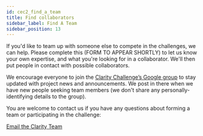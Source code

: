 ```yaml
---
id: cec2_find_a_team
title: Find collaborators
sidebar_label: Find A Team
sidebar_position: 13
---
```


If you'd like to team up with someone else to compete in the challenges, we can help. Please complete this <!--[Google form](ADD_NEW_FORM)--> (FORM TO APPEAR SHORTLY) to let us know your own expertise, and what you're looking for in a collaborator. We'll then put people in contact with possible collaborators.

We encourage everyone to join the [Clarity Challenge’s Google group](https://groups.google.com/g/clarity-challenge) to stay updated with project news and announcements. We post in there when we have new people seeking team members (we don't share any personally-identifying details to the group).

You are welcome to contact us if you have any questions about forming a team or participating in the challenge:

[Email the Clarity Team](mailto:claritychallengecontact@gmail.com)
